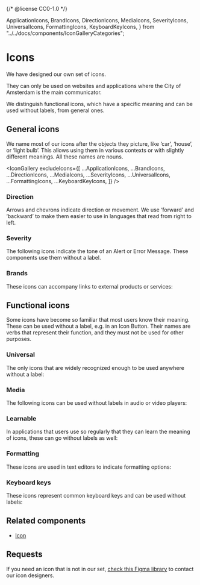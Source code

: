 {/* @license CC0-1.0 */}

  ApplicationIcons,
  BrandIcons,
  DirectionIcons,
  MediaIcons,
  SeverityIcons,
  UniversalIcons,
  FormattingIcons,
  KeyboardKeyIcons,
} from "../../docs/components/IconGalleryCategories";

<Meta title="Brand/Assets/Icons" />

# Icons

We have designed our own set of icons.

They can only be used on websites and applications where the City of Amsterdam is the main communicator.

We distinguish functional icons, which have a specific meaning and can be used without labels, from general ones.

## General icons

We name most of our icons after the objects they picture, like ‘car’, ‘house’, or ‘light bulb’.
This allows using them in various contexts or with slightly different meanings.
All these names are nouns.

<IconGallery
  excludeIcons={[
    ...ApplicationIcons,
    ...BrandIcons,
    ...DirectionIcons,
    ...MediaIcons,
    ...SeverityIcons,
    ...UniversalIcons,
    ...FormattingIcons,
    ...KeyboardKeyIcons,
  ]}
/>

### Direction

Arrows and chevrons indicate direction or movement.
We use ‘forward’ and ‘backward’ to make them easier to use in languages that read from right to left.

<IconGallery icons={DirectionIcons} />

### Severity

The following icons indicate the tone of an Alert or Error Message.
These components use them without a label.

<IconGallery icons={SeverityIcons} />

### Brands

These icons can accompany links to external products or services:

<IconGallery icons={BrandIcons} />

## Functional icons

Some icons have become so familiar that most users know their meaning.
These can be used without a label, e.g. in an Icon Button.
Their names are verbs that represent their function, and they must not be used for other purposes.

### Universal

The only icons that are widely recognized enough to be used anywhere without a label:

<IconGallery icons={UniversalIcons} />

### Media

The following icons can be used without labels in audio or video players:

<IconGallery icons={MediaIcons} />

### Learnable

In applications that users use so regularly that they can learn the meaning of icons, these can go without labels as well:

<IconGallery icons={ApplicationIcons} />

### Formatting

These icons are used in text editors to indicate formatting options:

<IconGallery icons={FormattingIcons} />

### Keyboard keys

These icons represent common keyboard keys and can be used without labels:

<IconGallery icons={KeyboardKeyIcons} />

## Related components

- [Icon](/docs/components-media-icon--docs)

## Requests

If you need an icon that is not in our set, [check this Figma library](https://www.figma.com/design/SZa5JuGk9AkvAcVKJ9qu6B/Icon-Guidelines?node-id=2006-933) to contact our icon designers.
